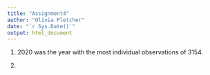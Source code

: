 ```yaml
---
title: "Assignment4"
author: "Olivia Pletcher"
date: "`r Sys.Date()`"
output: html_document
---
```


1. 2020 was the year with the most individual observations of 3154.

2. 
